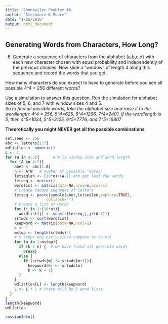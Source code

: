 ```yaml
---
title: 'Shonkwiler Problem #6'
author: "Stephanie K Moore"
date: "1/26/2016"
output: html_document
---
```

## Generating Words from Characters, How Long? ##

6. Generate a sequence of characters from the alphabet {a,b,c,d} with each new character chosen with equal probability and independently of the previous choices.  Now slide a "window" of length 4 along this sequence and record the words that you get.  

How many characters do you expect to have to generate before you see all possible 4^4 = 256 different words?     

Use a simulation to answer this question.  Run the simulation for alphabet sizes of 5, 6, and 7 with window sizes 4 and 5.   
*So to find all possible words, take the alphabet size and raise it to the wordlength: 4^4 = 256, 5^4=625, 6^4=1296, 7^4=2401. If the wordlength is 5, then 4^5=1024, 5^5=3125, 6^5=7776, and 7^5=16807*

**Theoretically you might NEVER get all the possible combinations**     

```r
set.seed <- 256
abc <- letters[1:7]
wdlistlen <- numeric()
L <- 1
for (W in 4:5){      # W is window size and word length
  for (A in 4:7){ 
    abet <- abc[1:A]
    n <- A^W   # number of possible "words"
    letseqlen <- (10*n)+(W-1) #to get last few words
    letseq <- vector()
    wordlist <- matrix(data=NA,nrow=n,ncol=1)
    # Create random sequence of letters
    letseq <- paste(sample(abet,letseqlen,replace=TRUE),
                  collapse="")
    # Create a list of words
    for (j in 1:(10*n)){ 
      wordlist[j] <- substr(letseq,j,j+(W-1))}
    srtwds <- sort(wordlist) 
    keepword <- matrix(data=NA,ncol=1) 
    k <- 1
    mstop <- length(srtwds)-1
    # m stops one early since compare is to m+1
    for (m in 1:mstop){ 
      if (k > n) {  # we have found all possible words
        break}
      else {
        if (srtwds[m] != srtwds[m+1]){
          keepword[k] <- srtwds[m]
          k <- k + 1}
      }
    }
    wdlistlen[L] <- length(keepword)
    L <- L + 1 # there will be 8 word lists
  }
}
length(keepword)
wdlistlen
```

```r
sessionInfo()
```